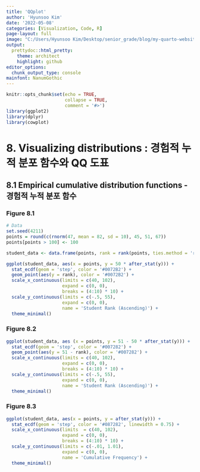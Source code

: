 ```yaml
---
title: 'QQplot'
author: 'Hyunsoo Kim'
date: '2022-05-08'
categories: [Visualization, Code, R]
page-layout: full
image: "C:/Users/Hyunsoo Kim/Desktop/senior_grade/blog/my-quarto-website/Data_Visualization/data/image/qqplot.png"
output:
  prettydoc::html_pretty:
    theme: architect
    highlight: github
editor_options: 
  chunk_output_type: console
mainfont: NanumGothic
---
```


```r
knitr::opts_chunk$set(echo = TRUE,
                      collapse = TRUE,
                      comment = '#>')
library(ggplot2)
library(dplyr)
library(cowplot)
```

# 8. Visualizing distributions : 경험적 누적 분포 함수와 QQ 도표

## 8.1 Empirical cumulative distribution functions - 경험적 누적 분포 함수

### Figure 8.1

```r
# Data
set.seed(4211)
points = round(c(rnorm(47, mean = 82, sd = 10), 45, 51, 67))
points[points > 100] <- 100

student_data <- data.frame(points, rank = rank(points, ties.method = 'random'))

ggplot(student_data, aes(x = points, y = 50 * after_stat(y))) +
  stat_ecdf(geom = 'step', color = '#0072B2') +
  geom_point(aes(y = rank), color = '#0072B2') +
  scale_x_continuous(limits = c(40, 102),
                     expand = c(0, 0),
                     breaks = (4:10) * 10) +
  scale_y_continuous(limits = c(-.5, 55),
                     expand = c(0, 0),
                     name = 'Student Rank (Ascending)') +
  theme_minimal()
```

### Figure 8.2

```r
ggplot(student_data, aes (x = points, y = 51 - 50 * after_stat(y))) +
  stat_ecdf(geom = 'step', color = '#007282') +
  geom_point(aes(y = 51 - rank), color = '#007282') +
  scale_x_continuous(limits = c(40, 102),
                     expand = c(0, 0),
                     breaks = (4:10) * 10) +
  scale_y_continuous(limits = c(-.5, 55),
                     expand = c(0, 0),
                     name = 'Student Rank (Ascending)') +
  theme_minimal()
```

### Figure 8.3

```r
ggplot(student_data, aes(x = points, y = after_stat(y))) +
  stat_ecdf(geom = 'step', color = '#087282', linewidth = 0.75) +
  scale_x_continuous(limits  = c(40, 102),
                     expand = c(0, 0),
                     breaks = (4:10) * 10) +
  scale_y_continuous(limits = c(-.01, 1.01),
                     expand = c(0, 0),
                     name = 'Cumulative Frequency') +
  theme_minimal()
```
